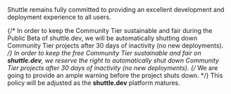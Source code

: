 <Warning>
Shuttle remains fully committed to providing an excellent development and deployment experience to all users.

{/* In order to keep the Community Tier sustainable and fair during the Public Beta of shuttle.dev, we will be automatically shutting down Community Tier projects after 30 days of inactivity (no new deployments). */}
In order to keep the free Community Tier sustainable and fair on **shuttle.dev**, we reserve the right to automatically shut down Community Tier projects after 30 days of inactivity (no new deployments).
{/* We are going to provide an ample warning before the project shuts down. */}
This policy will be adjusted as the **shuttle.dev** platform matures.
</Warning>
